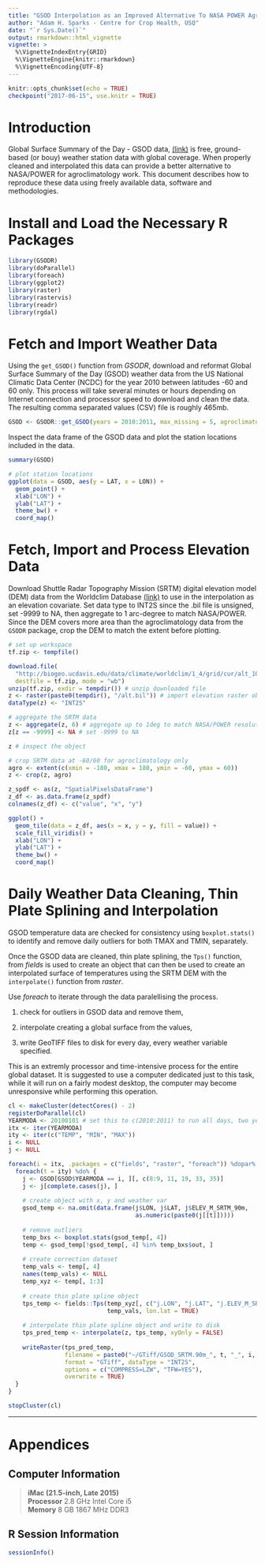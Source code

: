 ```yaml
---
title: "GSOD Interpolation as an Improved Alternative To NASA POWER Agroclimatology Data"
author: "Adam H. Sparks - Centre for Crop Health, USQ"
date: "`r Sys.Date()`"
output: rmarkdown::html_vignette
vignette: >
  %\VignetteIndexEntry{GRID}
  %\VignetteEngine{knitr::rmarkdown}
  %\VignetteEncoding{UTF-8}
---
```


```r
knitr::opts_chunk$set(echo = TRUE)
checkpoint("2017-06-15", use.knitr = TRUE)
```

# Introduction

Global Surface Summary of the Day - GSOD data,
[(link)](https://data.noaa.gov/dataset/global-surface-summary-of-the-day-gsod)
is free, ground-based (or bouy) weather station data with global
coverage. When properly cleaned and interpolated this data can provide a better
alternative to NASA/POWER for agroclimatology work. This document describes how
to reproduce these data using freely available data, software and methodologies.

# Install and Load the Necessary R Packages

```r
library(GSODR)
library(doParallel)
library(foreach)
library(ggplot2)
library(raster)
library(rastervis)
library(readr)
library(rgdal)
```

# Fetch and Import Weather Data

Using the `get_GSOD()` function from _GSODR_, download and reformat
Global Surface Summary of the Day (GSOD) weather data from the US National
Climatic Data Center (NCDC) for the year 2010 between latitudes -60 and 60
only. This process will take several minutes or hours depending on Internet
connection and processor speed to download and clean the data. The resulting
comma separated values (CSV) file is roughly 465mb.

```r
GSOD <- GSODR::get_GSOD(years = 2010:2011, max_missing = 5, agroclimatology = TRUE)
```

Inspect the data frame of the GSOD data and plot the station locations included in the data.

```r
summary(GSOD)

```

```r
# plot station locations
ggplot(data = GSOD, aes(y = LAT, x = LON)) +
  geom_point() +
  xlab("LON") +
  ylab("LAT") +
  theme_bw() +
  coord_map()
```

# Fetch, Import and Process Elevation Data

Download Shuttle Radar Topography Mission (SRTM) digital elevation model (DEM)
data from the Worldclim Database [(link)](http://www.worldclim.org/) to use in
the interpolation as an elevation covariate. Set data type to INT2S since the
.bil file is unsigned, set -9999 to NA, then aggregate to 1 arc-degree to match
NASA/POWER. Since the DEM covers more area than the agroclimatology data from
the `GSODR` package, crop the DEM to match the extent before plotting.

```r
# set up workspace
tf.zip <- tempfile()

download.file(
  "http://biogeo.ucdavis.edu/data/climate/worldclim/1_4/grid/cur/alt_10m_bil.zip",
  destfile = tf.zip, mode = "wb")
unzip(tf.zip, exdir = tempdir()) # unzip downloaded file
z <- raster(paste0(tempdir(), "/alt.bil")) # import elevation raster object
dataType(z) <- "INT2S"

# aggregate the SRTM data
z <- aggregate(z, 6) # aggregate up to 1deg to match NASA/POWER resolution
z[z == -9999] <- NA # set -9999 to NA

z # inspect the object

# crop SRTM data at -60/60 for agroclimatology only
agro <- extent(c(xmin = -180, xmax = 180, ymin = -60, ymax = 60))
z <- crop(z, agro)

z_spdf <- as(z, "SpatialPixelsDataFrame")
z_df <- as.data.frame(z_spdf)
colnames(z_df) <- c("value", "x", "y")

ggplot() +
  geom_tile(data = z_df, aes(x = x, y = y, fill = value)) +
  scale_fill_viridis() +
  xlab("LON") +
  ylab("LAT") +
  theme_bw() +
  coord_map()

```

# Daily Weather Data Cleaning, Thin Plate Splining and Interpolation

GSOD temperature data are checked for consistency using `boxplot.stats()` to
identify and remove daily outliers for both TMAX and TMIN, separately.

Once the GSOD data are cleaned, thin plate splining, the `Tps()` function, from
 _fields_ is used to create an object that can then be used to create
an interpolated surface of temperatures using the SRTM DEM with the
`interpolate()` function from _raster_.

Use _foreach_ to iterate through the data paralellising the process.

1. check for outliers in GSOD data and remove them,

2. interpolate creating a global surface from the values,

3. write GeoTIFF files to disk for every day, every weather variable specified.

This is an extremly processor and time-intensive process for the entire global
dataset. It is suggested to use a computer dedicated just to this task, while it
will run on a fairly modest desktop, the computer may become unresponsive while
performing this operation.

```r
cl <- makeCluster(detectCores() - 2)
registerDoParallel(cl)
YEARMODA <- 20100101 # set this to c(2010:2011) to run all days, two years.
itx <- iter(YEARMODA)
ity <- iter(c("TEMP", "MIN", "MAX"))
i <- NULL
j <- NULL

foreach(i = itx, .packages = c("fields", "raster", "foreach")) %dopar% {
  foreach(t = ity) %do% {
    j <- GSOD[GSOD$YEARMODA == i, ][, c(8:9, 11, 19, 33, 35)]
    j <- j[complete.cases(j), ]
    
    # create object with x, y and weather var
    gsod_temp <- na.omit(data.frame(j$LON, j$LAT, j$ELEV_M_SRTM_90m,
                                    as.numeric(paste0(j[[t]]))))
    
    # remove outliers
    temp_bxs <- boxplot.stats(gsod_temp[, 4])
    temp <- gsod_temp[!gsod_temp[, 4] %in% temp_bxs$out, ]
    
    # create correction dataset
    temp_vals <- temp[, 4]
    names(temp_vals) <- NULL
    temp_xyz <- temp[, 1:3]
    
    # create thin plate spline object
    tps_temp <- fields::Tps(temp_xyz[, c("j.LON", "j.LAT", "j.ELEV_M_SRTM_90m")],
                            temp_vals, lon.lat = TRUE)
    
    # interpolate thin plate spline object and write to disk
    tps_pred_temp <- interpolate(z, tps_temp, xyOnly = FALSE)
    
    writeRaster(tps_pred_temp,
                filename = paste0("~/GTiff/GSOD_SRTM.90m_", t, "_", i, ".tiff"),
                format = "GTiff", dataType = "INT2S",
                options = c("COMPRESS=LZW", "TFW=YES"),
                overwrite = TRUE)
  }
}

stopCluster(cl)

```
******

# Appendices

## Computer Information  

> **iMac (21.5-inch, Late 2015)**  
> **Processor** 2.8 GHz Intel Core i5  
> **Memory** 8 GB 1867 MHz DDR3  

## R Session Information

```r

sessionInfo()

```
